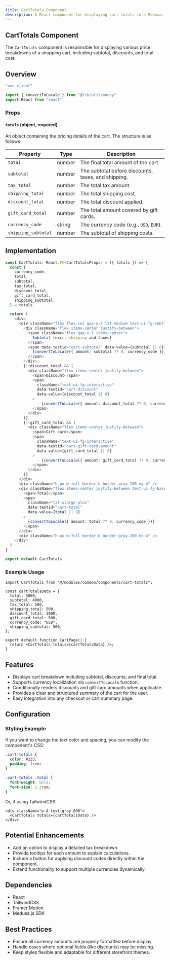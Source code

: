 ```yaml
---
title: CartTotals Component
description: A React component for displaying cart totals in a Medusa.js storefront.
---
```



## CartTotals Component

The `CartTotals` component is responsible for displaying various price breakdowns of a shopping cart, including subtotal, discounts, and total cost.

## Overview

```typescript copy
"use client"

import { convertToLocale } from "@lib/util/money"
import React from "react"
```

### Props

#### `totals` (object, required)
An object containing the pricing details of the cart. The structure is as follows:

| Property         | Type    | Description                                       |
|-----------------|---------|---------------------------------------------------|
| `total`         | number  | The final total amount of the cart.              |
| `subtotal`      | number  | The subtotal before discounts, taxes, and shipping. |
| `tax_total`     | number  | The total tax amount.                            |
| `shipping_total`| number  | The total shipping cost.                         |
| `discount_total`| number  | The total discount applied.                      |
| `gift_card_total` | number  | The total amount covered by gift cards.        |
| `currency_code` | string  | The currency code (e.g., `USD`, `EUR`).          |
| `shipping_subtotal` | number | The subtotal of shipping costs.            |

## Implementation

```typescript copy
const CartTotals: React.FC<CartTotalsProps> = ({ totals }) => {
  const {
    currency_code,
    total,
    subtotal,
    tax_total,
    discount_total,
    gift_card_total,
    shipping_subtotal,
  } = totals

  return (
    <div>
      <div className="flex flex-col gap-y-2 txt-medium text-ui-fg-subtle ">
        <div className="flex items-center justify-between">
          <span className="flex gap-x-1 items-center">
            Subtotal (excl. shipping and taxes)
          </span>
          <span data-testid="cart-subtotal" data-value={subtotal || 0}>
            {convertToLocale({ amount: subtotal ?? 0, currency_code })}
          </span>
        </div>
        {!!discount_total && (
          <div className="flex items-center justify-between">
            <span>Discount</span>
            <span
              className="text-ui-fg-interactive"
              data-testid="cart-discount"
              data-value={discount_total || 0}
            >
              - {convertToLocale({ amount: discount_total ?? 0, currency_code })}
            </span>
          </div>
        )}
        {!!gift_card_total && (
          <div className="flex items-center justify-between">
            <span>Gift card</span>
            <span
              className="text-ui-fg-interactive"
              data-testid="cart-gift-card-amount"
              data-value={gift_card_total || 0}
            >
              - {convertToLocale({ amount: gift_card_total ?? 0, currency_code })}
            </span>
          </div>
        )}
      </div>
      <div className="h-px w-full border-b border-gray-200 my-4" />
      <div className="flex items-center justify-between text-ui-fg-base mb-2 txt-medium ">
        <span>Total</span>
        <span
          className="txt-xlarge-plus"
          data-testid="cart-total"
          data-value={total || 0}
        >
          {convertToLocale({ amount: total ?? 0, currency_code })}
        </span>
      </div>
      <div className="h-px w-full border-b border-gray-200 mt-4" />
    </div>
  )
}

export default CartTotals
```

### Example Usage

```tsx copy
import CartTotals from "@/modules/common/components/cart-totals";

const cartTotalsData = {
  total: 5000,
  subtotal: 4000,
  tax_total: 500,
  shipping_total: 500,
  discount_total: 1000,
  gift_card_total: 500,
  currency_code: "USD",
  shipping_subtotal: 500,
};

export default function CartPage() {
  return <CartTotals totals={cartTotalsData} />;
}
```

## Features
- Displays cart breakdown including subtotal, discounts, and final total.
- Supports currency localization via `convertToLocale` function.
- Conditionally renders discounts and gift card amounts when applicable.
- Provides a clear and structured summary of the cart for the user.
- Easy integration into any checkout or cart summary page.

## Configuration

### Styling Example
If you want to change the text color and spacing, you can modify the component's CSS:

```css copy
.cart-totals {
  color: #333;
  padding: 1rem;
}

.cart-totals .total {
  font-weight: bold;
  font-size: 1.2rem;
}
```

Or, if using TailwindCSS:

```tsx copy
<div className="p-4 text-gray-800">
  <CartTotals totals={cartTotalsData} />
</div>
```

## Potential Enhancements
- Add an option to display a detailed tax breakdown.
- Provide tooltips for each amount to explain calculations.
- Include a button for applying discount codes directly within the component.
- Extend functionality to support multiple currencies dynamically.

## Dependencies

- React
- TailwindCSS
- Framer Motion
- Medusa.js SDK

## Best Practices
- Ensure all currency amounts are properly formatted before display.
- Handle cases where optional fields (like discounts) may be missing.
- Keep styles flexible and adaptable for different storefront themes.

